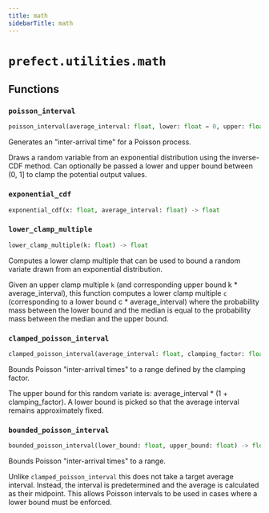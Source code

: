 ```yaml
---
title: math
sidebarTitle: math
---
```


# `prefect.utilities.math`

## Functions

### `poisson_interval` <sup><a href="https://github.com/PrefectHQ/prefect/blob/main/src/prefect/utilities/math.py#L5" target="_blank"><Icon icon="github" style="width: 14px; height: 14px;" /></a></sup>

```python
poisson_interval(average_interval: float, lower: float = 0, upper: float = 1) -> float
```


Generates an "inter-arrival time" for a Poisson process.

Draws a random variable from an exponential distribution using the inverse-CDF
method. Can optionally be passed a lower and upper bound between (0, 1] to clamp
the potential output values.


### `exponential_cdf` <sup><a href="https://github.com/PrefectHQ/prefect/blob/main/src/prefect/utilities/math.py#L21" target="_blank"><Icon icon="github" style="width: 14px; height: 14px;" /></a></sup>

```python
exponential_cdf(x: float, average_interval: float) -> float
```

### `lower_clamp_multiple` <sup><a href="https://github.com/PrefectHQ/prefect/blob/main/src/prefect/utilities/math.py#L26" target="_blank"><Icon icon="github" style="width: 14px; height: 14px;" /></a></sup>

```python
lower_clamp_multiple(k: float) -> float
```


Computes a lower clamp multiple that can be used to bound a random variate drawn
from an exponential distribution.

Given an upper clamp multiple `k` (and corresponding upper bound k * average_interval),
this function computes a lower clamp multiple `c` (corresponding to a lower bound
c * average_interval) where the probability mass between the lower bound and the
median is equal to the probability mass between the median and the upper bound.


### `clamped_poisson_interval` <sup><a href="https://github.com/PrefectHQ/prefect/blob/main/src/prefect/utilities/math.py#L43" target="_blank"><Icon icon="github" style="width: 14px; height: 14px;" /></a></sup>

```python
clamped_poisson_interval(average_interval: float, clamping_factor: float = 0.3) -> float
```


Bounds Poisson "inter-arrival times" to a range defined by the clamping factor.

The upper bound for this random variate is: average_interval * (1 + clamping_factor).
A lower bound is picked so that the average interval remains approximately fixed.


### `bounded_poisson_interval` <sup><a href="https://github.com/PrefectHQ/prefect/blob/main/src/prefect/utilities/math.py#L64" target="_blank"><Icon icon="github" style="width: 14px; height: 14px;" /></a></sup>

```python
bounded_poisson_interval(lower_bound: float, upper_bound: float) -> float
```


Bounds Poisson "inter-arrival times" to a range.

Unlike `clamped_poisson_interval` this does not take a target average interval.
Instead, the interval is predetermined and the average is calculated as their
midpoint. This allows Poisson intervals to be used in cases where a lower bound
must be enforced.

